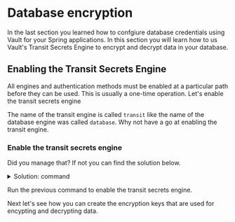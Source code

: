 # Database encryption

In the last section you learned how to confgiure database credentials using Vault
for your Spring applications. In this section you will learn how to us Vault's 
Transit Secrets Engine to encrypt and decrypt data in your database.

## Enabling the Transit Secrets Engine

All engines and authentication methods must be enabled at a particular path before they can be used. 
This is usually a one-time operation. Let's enable the transit secrets engine

The name of the transit engine is called `transit` like the name of the database
engine was called `database`. Why not have a go at enabling the transit engine.  

### Enable the transit secrets engine

Did you manage that? If not you can find the solution below.

<p>
<details>
  <summary style=\{{ fontSize: '18px', color: 'rgb(84, 128, 178)', fontWeight: 'medium' }} >Solution: command</summary>


```shell
vault secrets enable transit
```

</details>
</p>

<Task id="enable_transit">
Run the previous command  to enable the transit secrets engine.
</Task>

Next let's see how you can create the encryption keys that are used for encypting and decrypting
data.

